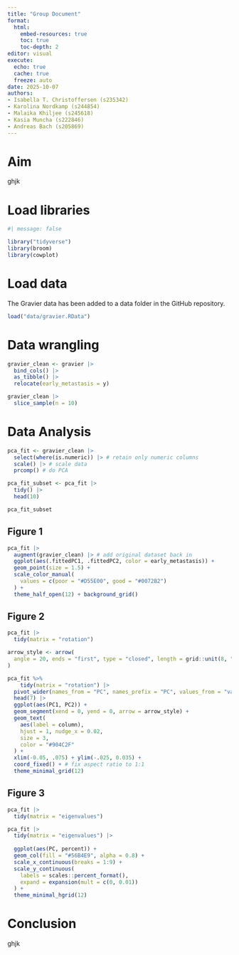 ```yaml
---
title: "Group Document"
format:
  html:
    embed-resources: true
    toc: true
    toc-depth: 2
editor: visual
execute:
  echo: true
  cache: true
  freeze: auto
date: 2025-10-07
authors: 
- Isabella T. Christoffersen (s235342)
- Karolina Nordkamp (s244854)
- Malaika Khiljee (s245618)
- Kasia Muncha (s222846)
- Andreas Bach (s205869)
---
```


# Aim

ghjk

# Load libraries

```r
#| message: false

library("tidyverse")
library(broom) 
library(cowplot)
```

# Load data

The Gravier data has been added to a data folder in the GitHub repository.

```r
load("data/gravier.RData")
```

# Data wrangling

```r
gravier_clean <- gravier |>
  bind_cols() |>
  as_tibble() |>
  relocate(early_metastasis = y) 

gravier_clean |> 
  slice_sample(n = 10)
```

# Data Analysis

```r
pca_fit <- gravier_clean |>
  select(where(is.numeric)) |> # retain only numeric columns
  scale() |> # scale data
  prcomp() # do PCA

pca_fit_subset <- pca_fit |> 
  tidy() |> 
  head(10)

pca_fit_subset
```

## Figure 1

```r
pca_fit |>
  augment(gravier_clean) |> # add original dataset back in
  ggplot(aes(.fittedPC1, .fittedPC2, color = early_metastasis)) + 
  geom_point(size = 1.5) +
  scale_color_manual(
    values = c(poor = "#D55E00", good = "#0072B2")
  ) +
  theme_half_open(12) + background_grid()
```

## Figure 2

```r
pca_fit |>
  tidy(matrix = "rotation")
```

```r
arrow_style <- arrow(
  angle = 20, ends = "first", type = "closed", length = grid::unit(8, "pt")
)
```

```r
pca_fit %>%
    tidy(matrix = "rotation") |>
  pivot_wider(names_from = "PC", names_prefix = "PC", values_from = "value") |>
  head(7) |>
  ggplot(aes(PC1, PC2)) +
  geom_segment(xend = 0, yend = 0, arrow = arrow_style) +
  geom_text(
    aes(label = column),
    hjust = 1, nudge_x = 0.02, 
    size = 3,
    color = "#904C2F"
  ) +
  xlim(-0.05, .075) + ylim(-.025, 0.035) +
  coord_fixed() + # fix aspect ratio to 1:1
  theme_minimal_grid(12)
```

## Figure 3

```r
pca_fit |> 
  tidy(matrix = "eigenvalues")
```

```r
pca_fit |> 
  tidy(matrix = "eigenvalues") |> 
  
  ggplot(aes(PC, percent)) +
  geom_col(fill = "#56B4E9", alpha = 0.8) +
  scale_x_continuous(breaks = 1:9) +
  scale_y_continuous(
    labels = scales::percent_format(),
    expand = expansion(mult = c(0, 0.01))
  ) +
  theme_minimal_hgrid(12)
```

# Conclusion

ghjk
